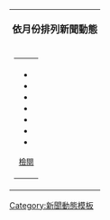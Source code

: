 <center>
<div style="align: center">
{| style="width: 100%; margin-top:7px; border:2px solid #cedff2; padding:2px; background-color:#f5faff"
|- bgcolor="#cedff2"
| align="center" style="font-size:105%; font-weight:bold; padding:5px"|依月份排列新聞動態
|-
| align="center"|
{| style="background-color: transparent"
|-
|
* {{MonthTOC|2014年|英國}}
* {{MonthTOC|2013年|英國}}
* {{MonthTOC|2012年|英國}}
* {{MonthTOC|2011年|英國}}
* {{MonthTOC|2010年|英國}}
* {{MonthTOC|2009年|英國}}
* {{MonthTOC|2008年|英國}}
<div style="text-align: right; ">
<sup>[[Portal:英國新聞動態/footer|檢閱]]</sup>
</div>
|}
|}</div>
</center>
<noinclude>
[[Category:新聞動態模板|Category:新聞動態模板]]
</noinclude>
